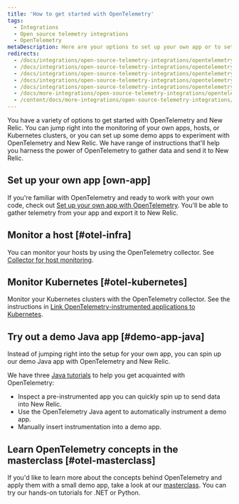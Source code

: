 ```yaml
---
title: 'How to get started with OpenTelemetry'
tags:
  - Integrations
  - Open source telemetry integrations
  - OpenTelemetry
metaDescription: Here are your options to set up your own app or to set up a demo app with OpenTelemetry and New Relic.
redirects:
  - /docs/integrations/open-source-telemetry-integrations/opentelemetry/opentelemetry-quick-start
  - /docs/integrations/open-source-telemetry-integrations/opentelemetry/get-started-opentelemetry-new-relic
  - /docs/integrations/open-source-telemetry-integrations/opentelemetry/set-opentelemetry-new-relic
  - /docs/integrations/open-source-telemetry-integrations/opentelemetry/opentelemetry-quick-start-guide
  - /docs/integrations/open-source-telemetry-integrations/opentelemetry/opentelemetry-architecture-recipes/
  - /docs/more-integrations/open-source-telemetry-integrations/opentelemetry/opentelemetry-quick-start
  - /content/docs/more-integrations/open-source-telemetry-integrations/opentelemetry/opentelemetry-setup
---
```


You have a variety of options to get started with OpenTelemetry and New Relic. You can jump right into the monitoring of your own apps, hosts, or Kubernetes clusters, or you can set up some demo apps to experiment with OpenTelemetry and New Relic. We have range of instructions that'll help you harness the power of OpenTelemetry to gather data and send it to New Relic.

## Set up your own app [own-app]

If you're familiar with OpenTelemetry and ready to work with your own code, check out [Set up your own app with OpenTelemetry](/docs/more-integrations/open-source-telemetry-integrations/opentelemetry/get-started/opentelemetry-set-up-your-app). You'll be able to gather telemetry from your app and export it to New Relic.

## Monitor a host [#otel-infra]

You can monitor your hosts by using the OpenTelemetry collector. See [Collector for host monitoring](/docs/more-integrations/open-source-telemetry-integrations/opentelemetry/collector/opentelemetry-collector-infra-hosts).

## Monitor Kubernetes [#otel-kubernetes]

Monitor your Kubernetes clusters with the OpenTelemetry collector. See the instructions in [Link OpenTelemetry-instrumented applications to Kubernetes](/docs/kubernetes-pixie/kubernetes-integration/advanced-configuration/link-otel-applications-kubernetes/).

## Try out a demo Java app [#demo-app-java]

Instead of jumping right into the setup for your own app, you can spin up our demo Java app with OpenTelemetry and New Relic.

We have three [Java tutorials](/docs/more-integrations/open-source-telemetry-integrations/opentelemetry/opentelemetry-tutorials/opentelemetry-tutorial-java) to help you get acquainted with OpenTelemetry:

* Inspect a pre-instrumented app you can quickly spin up to send data into New Relic.
* Use the OpenTelemetry Java agent to automatically instrument a demo app.
* Manually insert instrumentation into a demo app.

## Learn OpenTelemetry concepts in the masterclass [#otel-masterclass]

If you'd like to learn more about the concepts behind OpenTelemetry and apply them with a small demo app, take a look at our [masterclass](https://developer.newrelic.com/opentelemetry-masterclass). You can try our hands-on tutorials for .NET or Python.